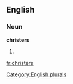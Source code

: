 
==English==

===Noun===
'''christers'''

# {{plural of|[[christer]]}}

[[Category:English plurals]]

[[fr:christers]]